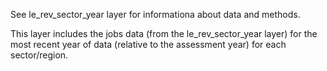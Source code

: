 See le_rev_sector_year layer for informationa about data and methods.  

This layer includes the jobs data (from the le_rev_sector_year layer) for the most recent year of data (relative to the assessment year) for each sector/region.

